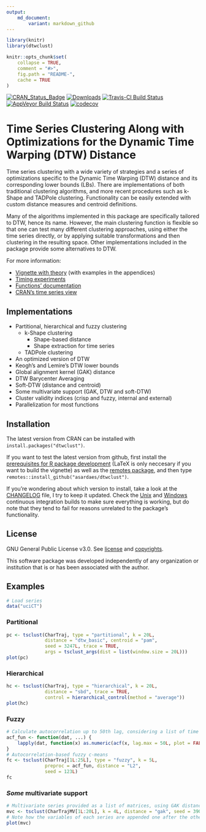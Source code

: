 ```yaml
---
output:
    md_document:
        variant: markdown_github
---
```


<!-- README.md is generated from README.Rmd. Please edit that file -->

```r
library(knitr)
library(dtwclust)

knitr::opts_chunk$set(
    collapse = TRUE,
    comment = "#>",
    fig.path = "README-",
    cache = TRUE
)
```

[![CRAN_Status_Badge](http://www.r-pkg.org/badges/version/dtwclust)](https://cran.r-project.org/package=dtwclust)
[![Downloads](http://cranlogs.r-pkg.org/badges/dtwclust)](http://cranlogs.r-pkg.org/badges/dtwclust)
[![Travis-CI Build Status](https://travis-ci.org/asardaes/dtwclust.svg?branch=master)](https://travis-ci.org/asardaes/dtwclust)
[![AppVeyor Build Status](https://ci.appveyor.com/api/projects/status/github/asardaes/dtwclust?branch=master&svg=true)](https://ci.appveyor.com/project/asardaes/dtwclust)
[![codecov](https://codecov.io/gh/asardaes/dtwclust/branch/master/graph/badge.svg)](https://codecov.io/gh/asardaes/dtwclust)

# Time Series Clustering Along with Optimizations for the Dynamic Time Warping (DTW) Distance

Time series clustering with a wide variety of strategies and a series of optimizations specific to the Dynamic Time Warping (DTW) distance and its corresponding lower bounds (LBs).
There are implementations of both traditional clustering algorithms,
and more recent procedures such as k-Shape and TADPole clustering.
Functionality can be easily extended with custom distance measures and centroid definitions.

Many of the algorithms implemented in this package are specifically tailored to DTW, hence its name.
However, the main clustering function is flexible so that one can test many different clustering approaches,
using either the time series directly,
or by applying suitable transformations and then clustering in the resulting space.
Other implementations included in the package provide some alternatives to DTW.

For more information:

* [Vignette with theory](https://cran.r-project.org/web/packages/dtwclust/vignettes/dtwclust.pdf) (with examples in the appendices)
* [Timing experiments](https://cran.r-project.org/web/packages/dtwclust/vignettes/timing-experiments.html)
* [Functions' documentation](https://cran.r-project.org/web/packages/dtwclust/dtwclust.pdf)
* [CRAN's time series view](https://cran.r-project.org/web/views/TimeSeries.html)

## Implementations

* Partitional, hierarchical and fuzzy clustering
    + k-Shape clustering
        - Shape-based distance
        - Shape extraction for time series
    + TADPole clustering
* An optimized version of DTW
* Keogh's and Lemire's DTW lower bounds
* Global alignment kernel (GAK) distance
* DTW Barycenter Averaging
* Soft-DTW (distance and centroid)
* Some multivariate support (GAK, DTW and soft-DTW)
* Cluster validity indices (crisp and fuzzy, internal and external)
* Parallelization for most functions

## Installation

The latest version from CRAN can be installed with `install.packages("dtwclust")`.

If you want to test the latest version from github,
first install the
[prerequisites for R package development](https://support.rstudio.com/hc/en-us/articles/200486498-Package-Development-Prerequisites)
(LaTeX is only neccesary if you want to build the vignette)
as well as the
[remotes package](https://cran.r-project.org/package=remotes),
and then type `remotes::install_github("asardaes/dtwclust")`.

If you're wondering about which version to install,
take a look at the [CHANGELOG](CHANGELOG.md) file,
I try to keep it updated.
Check the
[Unix](https://travis-ci.org/asardaes/dtwclust)
and
[Windows](https://ci.appveyor.com/project/asardaes/dtwclust)
continuous integration builds to make sure everything is working,
but do note that they tend to fail for reasons unrelated to the package's functionality.

## License

GNU General Public License v3.0. See [license](LICENSE) and [copyrights](inst/COPYRIGHTS).

This software package was developed independently of any organization or institution that is or has been associated with the author.

## Examples

```r
# Load series
data("uciCT")
```

### Partitional

```r
pc <- tsclust(CharTraj, type = "partitional", k = 20L, 
              distance = "dtw_basic", centroid = "pam", 
              seed = 3247L, trace = TRUE,
              args = tsclust_args(dist = list(window.size = 20L)))
plot(pc)
```

### Hierarchical

```r
hc <- tsclust(CharTraj, type = "hierarchical", k = 20L, 
              distance = "sbd", trace = TRUE,
              control = hierarchical_control(method = "average"))
plot(hc)
```

### Fuzzy

```r
# Calculate autocorrelation up to 50th lag, considering a list of time series as input
acf_fun <- function(dat, ...) {
    lapply(dat, function(x) as.numeric(acf(x, lag.max = 50L, plot = FALSE)$acf))
}
# Autocorrelation-based fuzzy c-means
fc <- tsclust(CharTraj[1L:25L], type = "fuzzy", k = 5L,
              preproc = acf_fun, distance = "L2",
              seed = 123L)
fc
```

### *Some* multivariate support

```r
# Multivariate series provided as a list of matrices, using GAK distance
mvc <- tsclust(CharTrajMV[1L:20L], k = 4L, distance = "gak", seed = 390L)
# Note how the variables of each series are appended one after the other in the plot
plot(mvc)
```
